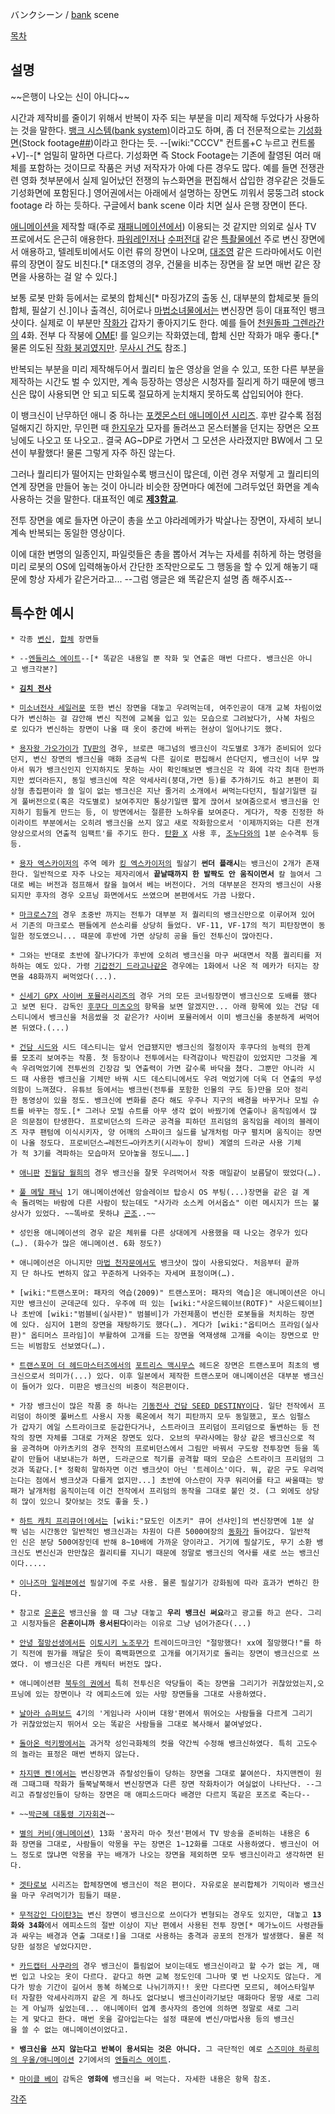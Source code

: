 バンクシーン / [[은행|bank]] scene

[[목차]]
== 설명 ==
~~은행이 나오는 신이 아니다~~

시간과 제작비를 줄이기 위해서 반복이 자주 되는 부분을 미리 제작해 두었다가 사용하는 것을 말한다. [http://ja.wikipedia.org/wiki/%E3%83%90%E3%83%B3%E3%82%AF%E3%82%B7%E3%82%B9%E3%83%86%E3%83%A0 뱅크 시스템(bank system)]이라고도 하며, 좀 더 전문적으로는 [http://terms.naver.com/item.nhn?dirId=601&docId=1222 기성화면](Stock footage[http://en.wikipedia.org/wiki/Stock_footage #][http://terms.naver.com/item.nhn?dirId=15&docId=811 #])이라고 한다는 듯. --[wiki:"CCCV" 컨트롤+C 누르고 컨트롤+V]--[* 엄밀히 말하면 다르다. 기성화면 즉 Stock Footage는 기존에 촬영된 여러 매체를 포함하는 것이므로 작품은 커녕 저작자가 아예 다른 경우도 많다. 예를 들면 전쟁관련 영화 첫부분에서 실제 일어났던 전쟁의 뉴스화면을 편집해서 삽입한 경우같은 것들도 기성화면에 포함된다.] 영어권에서는 아래에서 설명하는 장면도 끼워서 뭉뚱그려 stock footage 라 하는 듯하다. 구글에서 bank scene 이라 치면 실사 은행 장면이 뜬다.

[[애니메이션]]을 제작할 때(주로 [[재패니메이션]]에서) 이용되는 것 같지만 의외로 실사 TV 프로에서도 은근히 애용한다. [[파워레인저]]나 [[수퍼전대]] 같은 [[특촬물]]에선 주로 변신 장면에서 애용하고, 텔레토비에서도 이런 류의 장면이 나오며, [[대조영]] 같은 드라마에서도 이런 류의 장면이 잘도 비친다.[* 대조영의 경우, 건물을 비추는 장면을 잘 보면 매번 같은 장면을 사용하는 걸 알 수 있다.]

보통 로봇 만화 등에서는 로봇의 합체신[* 마징가Z의 출동 신, 대부분의 합체로봇 들의 합체, 필살기 신.]이나 출격신, 히어로나 [[마법소녀물]]에서는 변신장면 등이 대표적인 뱅크 샷이다. 실제로 이 부분만 [[작화]]가 갑자기 좋아지기도 한다. 예를 들어 [[천원돌파 그렌라간]]의 4화. 전부 다 작붕에 [[OME]]! 를 일으키는 작화였는데, 합체 신만 작화가 매우 좋다.[* 물론 의도된 [[작화 붕괴]]였지만. [[무사시 건도]] 참조.]

반복되는 부분을 미리 제작해두어서 퀄리티 높은 영상을 얻을 수 있고, 또한 다른 부분을 제작하는 시간도 벌 수 있지만, 계속 등장하는 영상은 시청자를 질리게 하기 때문에 뱅크신은 많이 사용되면 안 되고 되도록 절묘하게 눈치채지 못하도록 삽입되어야 한다.

이 뱅크신이 난무하던 애니 중 하나는 [[포켓몬스터 애니메이션 시리즈]]. 후반 갈수록 점점 덜해지긴 하지만, 무인편 때 [[한지우]]가 모자를 돌려쓰고 몬스터볼을 던지는 장면은 오프닝에도 나오고 또 나오고.. 결국 AG~DP로 가면서 그 모션은 사라졌지만 BW에서 그 모션이 부활했다! 물론 그렇게 자주 하진 않는다.

그러나 퀄리티가 떨어지는 만화일수록 뱅크신이 많은데, 이런 경우 저렇게 고 퀄리티의 연계 장면을 만들어 놓는 것이 아니라 비슷한 장면마다 예전에 그려두었던 화면을 계속 사용하는 것을 말한다. 대표적인 예로 '''[[제3함교]]'''.

전투 장면을 예로 들자면 아군이 총을 쏘고 야라레메카가 박살나는 장면이, 자세히 보니 계속 반복되는 동일한 영상이다.

이에 대한 변명의 일종인지, 파일럿들은 총을 뽑아서 겨누는 자세를 취하게 하는 명령을 미리 로봇의 OS에 입력해놓아서 간단한 조작만으로도 그 행동을 할 수 있게 해놓기 때문에 항상 자세가 같은거라고... --그럼 앵글은 왜 똑같은지 설명 좀 해주시죠--

== 특수한 예시 ==
 * 각종 [[변신]], [[합체]] 장면들

 * --[[엔들리스 에이트]]--[* 똑같은 내용일 뿐 작화 및 연출은 매번 다르다. 뱅크신은 아니고 뱅크각본?] 

 * '''[[김치 전사]]'''

 * [[미소녀전사 세일러문]] 또한 변신 장면을 대놓고 우려먹는데, 여주인공이 대개 교복 차림이었다가 변신하는 걸 감안해 변신 직전에 교복을 입고 있는 모습으로 그려놨다가, 사복 차림으로 있다가 변신하는 장면이 나올 때 옷이 중간에 바뀌는 현상이 일어나기도 했다.

 * [[용자왕 가오가이가]] [[TV판]]의 경우, 브로큰 매그넘의 뱅크신이 각도별로 3개가 준비되어 있다던지, 변신 장면의 뱅크신을 매화 조금씩 다른 길이로 편집해서 쓴다던지, 뱅크신이 너무 많아서 뭐가 뱅크신인지 인지하지도 못하는 사이 확인해보면 뱅크신은 각 화에 각각 최대 한번까지만 썼더라든지, 동일 뱅크신에 작은 악세사리(붕대,가면 등)를 추가하기도 하고 본편이 회상형 총집편이라 쓸 일이 없는 뱅크신은 지난 줄거리 소개에서 써먹는다던지, 필살기일땐 길게 풀버전으로(혹은 각도별로) 보여주지만 통상기일땐 짧게 끊어서 보여줌으로서 뱅크신을 인지하기 힘들게 만드는 등, 이 방면에서는 절륜한 노하우를 보여준다. 게다가, 작중 진정한 하이라이트 부분에서는 오히려 뱅크신을 쓰지 않고 새로 작화함으로서 '이제까지와는 다른 전개양상으로서의 연출적 임팩트'를 주기도 한다. [[탄환 X]] 사용 후, [[조누다]]와의 1분 순수격투 등등.

 * [[용자 엑스카이저]]의 주역 메카 [[킹 엑스카이저]]의 필살기 '''썬더 플래시'''는 뱅크신이 2개가 존재한다. 일반적으로 자주 나오는 제자리에서 '''끝날때까지 한 발짝도 안 움직이면서''' 칼 늘여서 그대로 베는 버전과 점프해서 칼을 늘여서 베는 버전이다. 거의 대부분은 전자의 뱅크신이 사용되지만 후자의 경우 오프닝 화면에서도 쓰였으며 본편에서도 가끔 나왔다.

 * [[마크로스7]]의 경우 초중반 까지는 전투가 대부분 저 퀄리티의 뱅크신만으로 이루어져 있어서 기존의 마크로스 팬들에게 쓴소리를 상당히 들었다. VF-11, VF-17의 적기 피탄장면이 동일한 정도였으니... 때문에 후반에 가면 상당히 공을 들인 전투신이 많아진다.

 * 그와는 반대로 초반에 잘나가다가 후반에 오히려 뱅크신을 마구 써대면서 작품 퀄리티를 저하하는 예도 있다. 가령 [[기갑전기 드라고나]]같은 경우에는 1화에서 나온 적 메카가 터지는 장면을 48화까지 써먹었다(...).

 * [[신세기 GPX 사이버 포뮬러]]시리즈의 경우 거의 모든 코너링장면이 뱅크신으로 도배를 했다고 보면 된다. 감독인 [[후쿠다 미츠오]]의 항목을 보면 알겠지만... 아래 항목에 있는 건담 데스티니에서 뱅크신을 처음썼을 것 같은가? 사이버 포뮬러에서 이미 뱅크신을 충분하게 써먹어본 뒤였다.(...)

 * [[건담 시드]]와 시드 데스티니는 앞서 언급됐지만 뱅크신의 절정이자 후쿠다의 능력의 한계를 모조리 보여주는 작품. 첫 등장이나 전투에서는 타격감이나 박진감이 있었지만 그것을 계속 우려먹었기에 전투씬의 긴장감 및 연출력이 가면 갈수록 바닥을 쳤다. 그뿐만 아니라 시드 때 사용한 뱅크신을 기체만 바꿔 시드 데스티니에서도 우려 먹었기에 더욱 더 연출의 무성의함이 느껴졌다. 유튜브 등에서는 뱅크씬(전투를 포함한 인물의 구도 등)만을 모아 정리한 동영상이 있을 정도. 뱅크신에 변화를 준다 해도 우주나 지구의 배경을 바꾸거나 모빌 슈트를 바꾸는 정도.[* 그러나 모빌 슈트를 아무 생각 없이 바꿨기에 연출이나 움직임에서 많은 의문점이 탄생한다. 프로비던스의 드라군 공격을 피하던 프리덤의 움직임을 레이의 블레이즈 자쿠 팬텀에 이식시키자, 양 어깨의 스파이크 실드를 날개처럼 마구 펼치며 움직이는 장면이 나올 정도다. 프로비던스→레전드→아카츠키(시라누이 장비) 계열의 드라군 사용 기체가 적 3기를 격파하는 모습마저 모아놓을 정도니…….]

 * [[애니판]] [[진월담 월희]]의 경우 뱅크신을 잘못 우려먹어서 작중 매일같이 보름달이 떴었다(…).

 * [[풀 메탈 패닉]] 1기 애니메이션에선 암슬레이브 탑승시 OS 부팅(...)장면을 같은 걸 계속 돌려먹는 바람에 다른 사람이 탔는데도 "사가라 소스케 어서옵쇼" 이런 메시지가 뜨는 불상사가 있었다. ~~똑바로 못하냐 [[곤조]]..~~

 * 성인용 애니메이션의 경우 같은 체위를 다른 상대에게 사용했을 때 나오는 경우가 있다(…). (화수가 많은 애니메이션. 6화 정도?)

 * 애니메이션은 아니지만 [[마법 천자문]]에서도 뱅크샷이 많이 사용되었다. 처음부터 끝까지 단 하나도 변하지 않고 꾸준하게 나와주는 자세며 표정이며(…).

 * [wiki:"트랜스포머: 패자의 역습(2009)" 트랜스포머: 패자의 역습]은 애니메이션은 아니지만 뱅크신이 군데군데 있다. 우주에 떠 있는 [wiki:"사운드웨이브(ROTF)" 사운드웨이브]나 초반에 [wiki:"범블비(실사판)" 범블비]가 가전제품이 변신한 로봇들을 처치하는 장면에 있다. 심지어 1편의 장면을 재탕하기도 했다(…). 게다가 [wiki:"옵티머스 프라임(실사판)" 옵티머스 프라임]이 부활하여 고개를 드는 장면을 역재생해 고개를 숙이는 장면으로 만드는 비범함도 선보였다(…).

 * [[트랜스포머 더 헤드마스터즈]]에서의 [[포트리스 맥시무스]] 헤드온 장면은 트랜스포머 최초의 뱅크신으로서 의미가(...) 있다. 이후 일본에서 제작한 트랜스포머 애니메이션은 대부분 뱅크신이 들어가 있다. 미판은 뱅크신의 비중이 적은편이다.

 * 가장 뱅크신이 많은 작품 중 하나는 [[기동전사 건담 SEED DESTINY]]이다. 일단 전작에서 프리덤이 하이멧 풀버스트 사용시 자동 록온에서 적기 피탄까지 모두 동일했고, 포스 임펄스가 갑자기 에일 스트라이크로 둔갑한다거나, 스트라이크 프리덤이 프리덤으로 돌변하는 등 전작의 장면 자체를 그대로 가져온 장면도 있다. 오브의 무라사메는 항상 같은 뱅크신으로 적을 공격하며 아카츠키의 경우 전작의 프로비던스에서 그림만 바꿔서 구도랑 전투장면 등을 똑같이 만들어 내보내는가 하면, 드라군으로 적기를 공격할 때의 모습은 스트라이크 프리덤의 그것과 똑같다.[* 정확히 말하자면 이건 뱅크샷이 아닌 '트레이스'이다. 뭐, 같은 구도 우려먹는다는 점에서 뱅크샷과 다를게 없지만...] 초반에 아스란이 자쿠 워리어를 타고 싸울때는 방패가 날개처럼 움직이는데 이건 전작에서 프리덤의 동작을 그대로 붙인 것. (그 외에도 상당히 많이 있으니 찾아보는 것도 좋을 듯.)

 * [[하트 캐치 프리큐어!]]에서는 [wiki:"묘도인 이츠키" 큐어 선샤인]의 변신장면에 1분 살짝 넘는 시간동안 일반적인 뱅크신과는 차원이 다른 5000여장의 [[동화]]가 들어갔다. 일반적인 신은 분당 500여장인데 반해 8~10배에 가까운 양이라고. 거기에 필살기도, 무기 소환 뱅크신도 변신신과 만만찮은 퀄리티를 지니기 때문에 정말로 뱅크신의 역사를 새로 쓰는 뱅크신이다.....

 * [[이나즈마 일레븐]]에선 필살기에 주로 사용. 물론 필살기가 강화됨에 따라 효과가 변하긴 한다.

 * 참고로 [[은혼]]은 뱅크신을 쓸 때 그냥 대놓고 '''우리 뱅크신 써요'''라고 광고를 하고 쓴다. 그리고 시청자들은 '''은혼이니까 용서된다'''이라는 이유로 그냥 넘어가준다(...)

 * [[안녕 절망선생]]에서든 [[이토시키 노조무]]가 트레이드마크인 "절망했다! xx에 절망했다!"를 하기 직전에 뭔가를 깨달은 듯이 흑백화면으로 고개를 여기저기로 돌리는 장면이 뱅크신으로 쓰였다. 이 뱅크신은 다른 캐릭터 버전도 많다.

 * 애니메이션판 [[북두의 권]]에서 특히 전투신은 악당들이 죽는 장면을 그리기가 귀찮았었는지,오프닝에 있는 장면이나 각 에피소드에 있는 사망 장면들을 그대로 사용하였다.

 * [[날아라 슈퍼보드]] 4기의 '게임나라 사이버 대왕'편에서 뛰어오는 사람들을 다르게 그리기가 귀찮았었는지 뛰어서 오는 똑같은 사람들을 그대로 복사해서 붙여넣었다.

 * [[돌아온 럭키짱]]에서는 과거작 성인극화체의 컷을 약간씩 수정해 뱅크신하였다. 특히 고도수의 놀라는 표정은 매번 변하지 않는다.

 * [[차지맨 켄!]]에서는 변신장면과 쥬랄성인들이 당하는 장면을 그대로 붙여쓴다. 차지맨켄이 원래 그때그때 작화가 들쭉날쭉해서 변신장면과 다른 장면 작화차이가 여실없이 나타난다. --그리고 쥬랄성인들이 당하는 장면은 매 애피소드마다 배경만 다르지 똑같은 포즈로 죽는다--

 * ~~[http://www.gobalnews.com/news/photo/201501/12534_22158_714.jpg 박근혜 대통령 기자회견]~~

 * [[별의 커비(애니메이션)]] 13화 '꿈자리 마수 첫선'편에서 TV 방송을 준비하는 내용은 6화 장면을 그대로, 사람들이 악몽을 꾸는 장면은 1~12화를 그대로 사용하였다. 뱅크신이 어느 정도로 많냐면 악몽을 꾸는 배개가 나오는 장면을 제외하면 모두 뱅크신이라고 생각하면 된다.

 * [[겟타로보]] 시리즈는 합체장면에 뱅크신이 적은 편이다. 자유로운 분리합체가 기믹이라 뱅크신을 마구 우려먹기가 힘들기 때문.

 * [[무적강인 다이탄3]]는 변신 장면이 뱅크신으로 쓰이다가 변형되는 경우도 있지만, 대놓고 '''13화와 34화'''에서 에피소드의 절반 이상이 지난 편에서 사용된 전투 장면[* 메가노이드 사령관들과 싸우는 배경과 연출 그대로!]을 그대로 사용하는 충격과 공포의 전개가 발생했다. 물론 적당한 설정은 넣었다지만.

 * [[카드캡터 사쿠라]]의 경우 뱅크신이 틀림없어 보이는데도 뱅크신이라고 할 수가 없는 게, 매번 입고 나오는 옷이 다르다. 같다고 하면 교복 정도인데 그나마 몇 번 나오지도 않는다. 게다가 방송 기간이 길어서 동복 하복으로 나뉘기까지!! 옷만 다르다면 모르되, 헤어스타일부터 자잘한 악세사리까지 같은 게 하나도 없다보니 뱅크신이라기보단 매화마다 몽땅 새로 그리는 게 아닐까 싶었는데... 애니메이터 업계 종사자의 증언에 의하면 정말로 새로 그리는 게 맞다고 한다. 매번 옷을 갈아입는다는 설정 때문에 변신/마법사용 등의 뱅크신을 쓸 수 없는 애니메이션이었다고. 

 * '''뱅크신을 쓰지 않는다고 반복이 용서되는 것은 아니다.''' 그 극단적인 예로 [[스즈미야 하루히의 우울/애니메이션]] 2기에서의 [[엔들리스 에이트]]. 

 * [[마이클 베이]] 감독은 '''영화에''' 뱅크신을 써 먹는다. 자세한 내용은 항목 참조.


[[각주]]
